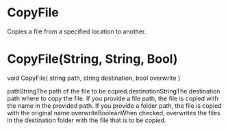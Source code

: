 ﻿# CopyFile

Copies a file from a specified location to another.

# 



# CopyFile(String, String, Bool)

void CopyFile(
	string path,
	string destination,
	bool overwrite
)

pathStringThe path of the file to be copied.destinationStringThe destination path where to copy the file. If you provide a file path, the
                        file is copied with the name in the provided path. If you provide a folder
                        path, the file is copied with the original name.overwriteBooleanWhen checked, overwrites the files in the destination folder with the file
                        that is to be copied.
